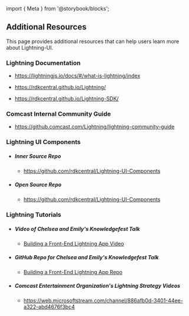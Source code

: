 ﻿import { Meta } from '@storybook/blocks';

<Meta title="Docs / Lightning Resources" />

## Additional Resources

This page provides additional resources that can help users learn more about Lightning-UI.

### Lightning Documentation

- https://lightningjs.io/docs/#/what-is-lightning/index

- https://rdkcentral.github.io/Lightning/

- https://rdkcentral.github.io/Lightning-SDK/

### Comcast Internal Community Guide

- https://github.comcast.com/Lightning/lightning-community-guide

### Lightning UI Components

- ##### Inner Source Repo
  - https://github.com/rdkcentral/Lightning-UI-Components
- ##### Open Source Repo
  - https://github.com/rdkcentral/Lightning-UI-Components

### Lightning Tutorials

- ##### Video of Chelsea and Emily's Knowledgefest Talk
  - [Building a Front-End Lightning App Video](https://web.microsoftstream.com/video/91743666-86e6-4743-b9c4-dd4b7a686a75)
- ##### GitHub Repo for Chelsea and Emily's Knowledgefest Talk
  - [Building a Front-End Lightning App Repo](https://github.comcast.com/XD-Engineering/knowledgefest-lightning-workshop)
- ##### Comcast Entertainment Organization's Lightning Strategy Videos
  - https://web.microsoftstream.com/channel/886afb0d-3401-44ee-a322-abd4676f3bc4
